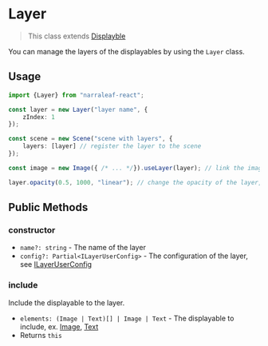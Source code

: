 
# Layer

> This class extends [Displayble](./Displayable)

You can manage the layers of the displayables by using the `Layer` class.

## Usage

```typescript
import {Layer} from "narraleaf-react";
```

```typescript
const layer = new Layer("layer name", {
    zIndex: 1
});

const scene = new Scene("scene with layers", {
    layers: [layer] // register the layer to the scene
});

const image = new Image({ /* ... */}).useLayer(layer); // link the image to the layer
```

```typescript
layer.opacity(0.5, 1000, "linear"); // change the opacity of the layer, all elements linked to the layer will be affected
```

## Public Methods

### constructor

<Steps>

- `name?: string` - The name of the layer
- `config?: Partial<ILayerUserConfig>` - The configuration of the layer, see [ILayerUserConfig](../types/ILayerUserConfig)

</Steps>

### include

<Steps>

Include the displayable to the layer.

- `elements: (Image | Text)[] | Image | Text` - The displayable to include, ex. [Image](./image), [Text](./text)
- Returns `this`

</Steps>
